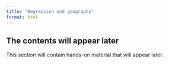 ```yaml
---
title: "Regression and geography"
format: html
---
```


<!-- - non-spatial regression
- GWR
- feature eng
- spatial heterogeneiry
- spatial dependence -->

::: {.callout-note appearance="simple"}

## The contents will appear later

This section will contain hands-on material that will appear later.

:::